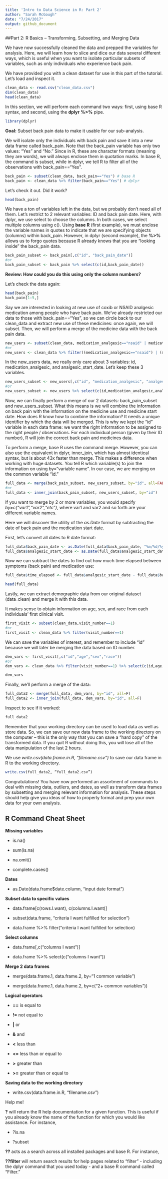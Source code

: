 ```yaml
---
title: 'Intro to Data Science in R: Part 2'
author: "Sarah McGough"
date: "7/24/2017"
output: github_document
---
```

##Part 2: R Basics – Transforming, Subsetting, and Merging Data

We have now successfully cleaned the data and prepped the variables for analysis. Here, we will learn how to slice and dice our data several different ways, which is useful when you want to isolate particular subsets of variables, such as only individuals who experience back pain.

We have provided you with a clean dataset for use in this part of the tutorial. Let’s load and inspect it.

```r
clean_data <- read.csv("clean_data.csv")
dim(clean_data)
head(clean_data)
```

In this section, we will perform each command two ways: first, using base R syntax, and second, using the **dplyr** **%>%** pipe.  

```r
library(dplyr)
```


**Goal:** Subset back pain data to make it usable for our sub-analysis. 

We will isolate only the individuals with back pain and save it into a new data frame called back_pain. Note that the back_pain variable has only two values: “Yes” and “No.” Since in R, these are character formats (meaning they are words), we will always enclose them in quotation marks. In base R, the command is subset, while in dplyr, we tell R to filter all of the observations with back_pain==“Yes”.

```r
back_pain <- subset(clean_data, back_pain=="Yes") # base R
back_pain <- clean_data %>% filter(back_pain=="Yes") # dplyr
```

Let’s check it out. Did it work?
```r
head(back_pain)
```

We have a ton of variables left in the data, but we probably don’t need all of them. Let’s restrict to 2 relevant variables: ID and back pain date. Here, with dplyr, we use select to choose the columns. In both cases, we select multiple columns using c().  Using **base R** (first example), we must enclose the variable names in quotes to indicate that we are specifying objects (columns) within back_pain. However, in dplyr (second example), the **%>%** allows us to forgo quotes because R already knows that you are “looking inside” the back_pain data. 

```r
back_pain_subset <- back_pain[,c("id", "back_pain_date")]
#or
back_pain_subset <- back_pain %>% select(c(id,back_pain_date))
```

**Review: How could you do this using only the column numbers?**

Let’s check the data again:
```r
head(back_pain)
back_pain[1:5,]
```

Say we are interested in looking at new use of coxib or NSAID analgesic medication among people who have back pain. We’ve already restricted our data to those with back_pain==“Yes”, so we can circle back to our clean_data and extract new use of these medicines: once again, we will subset. Then, we will perform a merge of the medicine data with the back pain data.

```r
new_users <- subset(clean_data, medication_analgesic=="nsaid" | medication_analgesic=="coxib") # base R way
#or
new_users <- clean_data %>% filter((medication_analgesic=="nsaid") | (medication_analgesic=="coxib")) # dplyr way
```

In the new_users data, we really only care about 3 variables: id, medication_analgesic, and analgesic_start_date. Let’s keep these 3 variables.

```r
new_users_subset <- new_users[,c("id", "medication_analgesic", "analgesic_start_date")]  # base R way
#or
new_users_subset <- new_users %>% select(c(id,medication_analgesic,analgesic_start_date)) # dplyr way
```

Now, we can finally perform a merge of our 2 datasets: back_pain_subset and new_users_subset. What this means is we will combine the information on back pain with the information on the medicine use and medicine start date. How does R know how to combine the information? It needs a unique identifier by which the data will be merged. This is why we kept the “id” variable in each data frame: we want the right information to be assigned to the right people / observations. For each individual person (given by their ID number), R will join the correct back pain and medicines data. 

To perform a merge, base R uses the command merge. However, you can also use the equivalent in dplyr, inner_join, which has almost identical syntax, but is about 43x faster than merge. This makes a difference when working with huge datasets. You tell R which variable(s) to join the information on using by=“variable name”. In our case, we are merging on the common variable “id.” 

```r
full_data <- merge(back_pain_subset, new_users_subset, by="id", all=FALSE)
#or
full_data <- inner_join(back_pain_subset, new_users_subset, by="id")
```

If you want to merge by 2 or more variables, you would specify *by=c(“var1”,“var2”,“etc”)*, where var1 and var2 and so forth are your different variable names.

Here we will discover the utility of the *as.Date* format by subtracting the date of back pain and the medication start date. 

First, let’s convert all dates to R date format:

```r
full_data$back_pain_date <- as.Date(full_data$back_pain_date, "%m/%d/%y") 
full_data$analgesic_start_date <- as.Date(full_data$analgesic_start_date, "%m/%d/%y") 
```

Now we can subtract the dates to find out how much time elapsed between symptoms (back pain) and medication use:

```r
full_data$time_elapsed <- full_data$analgesic_start_date - full_data$back_pain_date

head(full_data)
```

Lastly, we can extract demographic data from our original dataset (data_clean) and merge it with this data.

It makes sense to obtain information on age, sex, and race from each individuals’ first clinical visit. 

```r
first_visit <- subset(clean_data,visit_number==1)
#or
first_visit <- clean_data %>% filter(visit_number==1)
```

We can save the variables of interest, and remember to include “id” because we will later be merging the data based on ID number.

```r
dem_vars <- first_visit[,c("id","age","sex","race")]
#or
dem_vars <- clean_data %>% filter(visit_number==1) %>% select(c(id,age,sex,race))

dem_vars
```

Finally, we’ll perform a merge of the data:

```r
full_data2 <- merge(full_data, dem_vars, by="id", all=F)
full_data2 <- inner_join(full_data, dem_vars, by="id", all=F)
```

Inspect to see if it worked:
```r
full_data2
```

Remember that your working directory can be used to load data as well as store data. So, we can save our new data frame to the working directory on the computer – this is the only way that you can save a “hard copy” of the transformed data. If you quit R without doing this, you will lose all of the data manipulation of the last 2 hours.

We use *write.csv(data.frame.in.R, “filename.csv”)* to save our data frame in R to the working directory.

```r
write.csv(full_data2, “full_data2.csv”)
```

Congratulations! You have now performed an assortment of commands to deal with missing data, outliers, and dates, as well as transform data frames by subsetting and merging relevant information for analysis. These steps should help give you ideas of how to properly format and prep your own data for your own analysis. 

## R Command Cheat Sheet
**Missing variables**

* is.na()

* sum(is.na)

* na.omit()

* complete.cases()

**Dates**

* as.Date(data.frame$date.column, “input date format”)

**Subset data to specific values**

* data.frame[c(rows.I.want), c(columns.I.want)]

* subset(data.frame, “criteria I want fulfilled for selection”)

* data.frame %>% filter(“criteria I want fulfilled for selection)

**Select columns**

* data.frame[,c(“columns I want”)]

* data.frame %>% select(c(“columns I want”))

**Merge 2 data frames**

* merge(data.frame.1, data.frame.2, by=“1 common variable”)

* merge(data.frame.1, data.frame.2, by=c(“2+ common variables”))

**Logical operators**

* **==**	is equal to

* **!=**	not equal to

* **|** 	or

* **&** 	and

* **<**	less than

* **<=** 	less than or equal to

* **>**	greater than

* **>=**	greater than or equal to

**Saving data to the working directory**

* write.csv(data.frame.in.R, “filename.csv”)

Help me!

**?** will return the R help documentation for a given function. This is useful if you already know the name of the function for which you would like assistance. For instance, 

* ?is.na

* ?subset

**??** acts as a search across all installed packages and base R. For instance, 

**??filter**	will return search results for help pages related to “filter” - including the dplyr command that you used today - and a base R command called “Filter.”